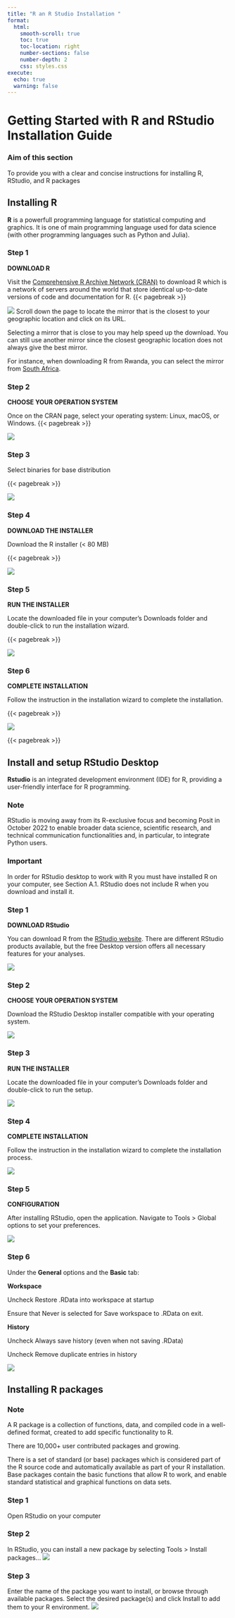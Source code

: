 ---
title: "R an R Studio Installation "
format:
  html:
    smooth-scroll: true
    toc: true
    toc-location: right
    number-sections: false
    number-depth: 2
    css: styles.css
execute:
  echo: true
  warning: false
---

# Getting Started with R and RStudio Installation Guide

::: callout-tip
### Aim of this section

To provide you with a clear and concise instructions for installing R, RStudio, and R packages
:::

## Installing R

**R** is a powerfull programming language for statistical computing and graphics. It is one of main programming language used for data science (with other programming languages such as Python and Julia).

::: panel-tabset
### Step 1

**DOWNLOAD R**

Visit the [Comprehensive R Archive Network (CRAN)](https://cran.r-project.org/mirrors.html) to download R which is a network of servers around the world that store identical up-to-date versions of code and documentation for R. {{< pagebreak >}}

![](images/pic1.png) Scroll down the page to locate the mirror that is the closest to your geographic location and click on its URL.

::: callout-tip
Selecting a mirror that is close to you may help speed up the download. You can still use another mirror since the closest geographic location does not always give the best mirror.
:::

For instance, when downloading R from Rwanda, you can select the mirror from [South Africa](https://cran.mirror.ac.za/).

### Step 2

**CHOOSE YOUR OPERATION SYSTEM**

Once on the CRAN page, select your operating system: Linux, macOS, or Windows. {{< pagebreak >}}

![](images/pic2.png)

### Step 3

Select binaries for base distribution

{{< pagebreak >}}

![](images/pic3.png)

### Step 4

**DOWNLOAD THE INSTALLER**

Download the R installer (\< 80 MB)

{{< pagebreak >}}

![](images/pic4.png)

### Step 5

**RUN THE INSTALLER**

Locate the downloaded file in your computer's Downloads folder and double-click to run the installation wizard.

{{< pagebreak >}}

![](images/pic5.png)

### Step 6

**COMPLETE INSTALLATION**

Follow the instruction in the installation wizard to complete the installation.

{{< pagebreak >}}

![](images/pic6.png)
:::

{{< pagebreak >}}

## Install and setup RStudio Desktop

**Rstudio** is an integrated development environment (IDE) for R, providing a user-friendly interface for R programming.

::: callout-tip
### Note

RStudio is moving away from its R-exclusive focus and becoming Posit in October 2022 to enable broader data science, scientific research, and technical communication functionalities and, in particular, to integrate Python users.
:::

::: callout-tip
### Important

In order for RStudio desktop to work with R you must have installed R on your computer, see Section A.1. RStudio does not include R when you download and install it.
:::

::: panel-tabset
### Step 1

**DOWNLOAD RStudio**

You can download R from the [RStudio website](https://posit.co/download/rstudio-desktop/). There are different RStudio products available, but the free Desktop version offers all necessary features for your analyses.

![](images/pic21.png)

### Step 2

**CHOOSE YOUR OPERATION SYSTEM**

Download the RStudio Desktop installer compatible with your operating system.

![](images/pic22.png)

### Step 3

**RUN THE INSTALLER**

Locate the downloaded file in your computer's Downloads folder and double-click to run the setup.

![](images/pic23.png)

### Step 4

**COMPLETE INSTALLATION**

Follow the instruction in the installation wizard to complete the installation process.

![](images/pic24.png)

### Step 5

**CONFIGURATION**

After installing RStudio, open the application. Navigate to Tools \> Global options to set your preferences.

![](images/pic25.png)

### Step 6

Under the **General** options and the **Basic** tab:

**Workspace**

Uncheck Restore .RData into workspace at startup

Ensure that Never is selected for Save workspace to .RData on exit.

**History**

Uncheck Always save history (even when not saving .RData)

Uncheck Remove duplicate entries in history

![](images/pic26.png)
:::

## Installing R packages

::: callout-tip
### Note

A R package is a collection of functions, data, and compiled code in a well-defined format, created to add specific functionality to R.

There are 10,000+ user contributed packages and growing.

There is a set of standard (or base) packages which is considered part of the R source code and automatically available as part of your R installation. Base packages contain the basic functions that allow R to work, and enable standard statistical and graphical functions on data sets.
:::

::: panel-tabset
### Step 1

Open RStudio on your computer

### Step 2

In RStudio, you can install a new package by selecting Tools \> Install packages... ![](images/pic31.png)

### Step 3

Enter the name of the package you want to install, or browse through available packages. Select the desired package(s) and click Install to add them to your R environment. ![](images/pic32.png)
:::

